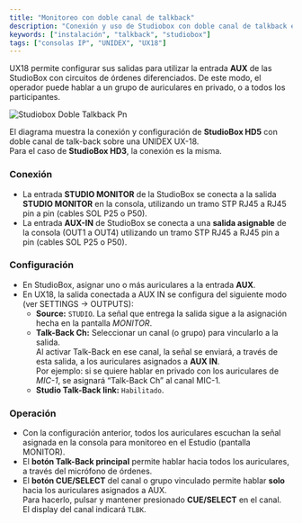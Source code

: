 ```yaml
---
title: "Monitoreo con doble canal de talkback"
description: "Conexión y uso de Studiobox con doble canal de talkback en UX18"
keywords: ["instalación", "talkback", "studiobox"]
tags: ["consolas IP", "UNIDEX", "UX18"]
---
```


UX18 permite configurar sus salidas para utilizar la entrada **AUX** de las StudioBox con circuitos de órdenes diferenciados. De este modo, el operador puede hablar a un grupo de auriculares en privado, o a todos los participantes.

![Studiobox Doble Talkback Pn](/images/ux24/studiobox-doble-talkback.png)

El diagrama muestra la conexión y configuración de **StudioBox HD5** con doble canal de talk-back sobre una UNIDEX UX-18.\
Para el caso de **StudioBox HD3**, la conexión es la misma.

### Conexión

- La entrada **STUDIO MONITOR** de la StudioBox se conecta a la salida **STUDIO MONITOR** en la consola, utilizando un tramo STP RJ45 a RJ45 pin a pin (cables SOL P25 o P50).
- La entrada **AUX-IN** de StudioBox se conecta a una **salida asignable** de la consola (OUT1 a OUT4) utilizando un tramo STP RJ45 a RJ45 pin a pin (cables SOL P25 o P50).

### Configuración

- En StudioBox, asignar uno o más auriculares a la entrada **AUX**.
- En UX18, la salida conectada a AUX IN se configura del siguiente modo (ver SETTINGS → OUTPUTS):
  - **Source:** `STUDIO`. La señal que entrega la salida sigue a la asignación hecha en la pantalla _MONITOR_.
  - **Talk-Back Ch:** Seleccionar un canal (o grupo) para vincularlo a la salida.\
    Al activar Talk-Back en ese canal, la señal se enviará, a través de esta salida, a los auriculares asignados a **AUX IN**.\
    Por ejemplo: si se quiere hablar en privado con los auriculares de _MIC-1_, se asignará “Talk-Back Ch” al canal MIC-1.
  - **Studio Talk-Back link:** `Habilitado`.

### Operación

- Con la configuración anterior, todos los auriculares escuchan la señal asignada en la consola para monitoreo en el Estudio (pantalla MONITOR).
- El **botón Talk-Back principal** permite hablar hacia todos los auriculares, a través del micrófono de órdenes.
- El **botón CUE/SELECT** del canal o grupo vinculado permite hablar **solo** hacia los auriculares asignados a AUX.\
  Para hacerlo, pulsar y mantener presionado **CUE/SELECT** en el canal.\
  El display del canal indicará `TLBK`.